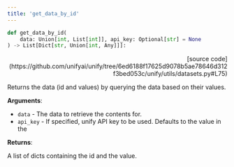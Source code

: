 ```yaml
---
title: 'get_data_by_id'
---
```


```python
def get_data_by_id(
    data: Union[int, List[int]], api_key: Optional[str] = None
) -> List[Dict[str, Union[int, Any]]]:
```

<p align="right">[source code](https://github.com/unifyai/unify/tree/6ed6188f17625d9078b5ae78646d312f3bed053c/unify/utils/datasets.py#L75)</p>

Returns the data (id and values) by querying the data based on their values.

**Arguments**:

- `data` - The data to retrieve the contents for.
- `api_key` - If specified, unify API key to be used. Defaults to the value in the



**Returns**:

A list of dicts containing the id and the value.